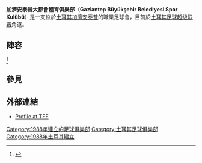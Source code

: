 {{Infobox football club
| clubname   = 加斯安塔
| image      = 
| fullname   = Gaziantep Büyükşehir Belediyesi<br /> Spor Kulübü
| nickname   = 
| founded    = {{start date and age|df=yes|1988}}
| ground     = [[加濟安泰普|加濟安泰普]]新加濟安泰普體育場
| capacity   = 33,502
| owner      = Sanko Holding
| chairman   = Adil Konukoğlu
| manager    = Marius Șumudică
| league     = [[土耳其足球超級聯賽|土耳其足球超級聯賽]]
| season     = 2021–22
| position   = 土超，第 15 位
| website       = https://web.archive.org/web/20140916231955/http://gaziantepbbspor.com/
| pattern_b1    = _hb1819h
| leftarm1      = ff0000
| body1         = ff0000
| rightarm1     = ff0000
| shorts1       = ff0000
| socks1        = ff0000
| pattern_la2   = _nz16a
| pattern_b2    = _gfk1819a
| pattern_ra2   = _nz16a
| leftarm2      = ffffff
| body2         = ffffff
| rightarm2     = ffffff
| shorts2       = ffffff
| socks2        = ffffff
| pattern_la3   = _bochum1819a
| pattern_b3    = _bochum1819a
| pattern_ra3   = _bochum1819a
| leftarm3      = cccccc
| body3         = cccccc
| rightarm3     = cccccc
| shorts3       = cccccc
| socks3        = cccccc
}}

'''加濟安泰普大都會體育俱樂部'''（'''Gaziantep Büyükşehir Belediyesi Spor Kulübü'''）是一支位於[[土耳其|土耳其]][[加濟安泰普|加濟安泰普]]的職業足球會，目前於[[土耳其足球超级联赛|土耳其足球超级联赛]]角逐。

== 陣容 ==
{{updated|2015年8月19日}}<ref>{{Cite web |url=http://www.tff.org/Default.aspx?pageID=28&kulupID=3672 |title=存档副本 |accessdate=2015-08-08 |archive-date=2015-07-17 |archive-url=https://web.archive.org/web/20150717163535/http://www.tff.org/Default.aspx?pageID=28&kulupId=3672 |dead-url=no }}</ref>
{{Fs start}}
{{Fs player | no=  1 | nat= POL | pos= GK | name= [[Adam_Stachowiak|Adam Stachowiak]] }}
{{Fs player | no=  3 | nat= TUR | pos= DF | name= Aykut Erdogan }}
{{Fs player | no=  4 | nat= TUR | pos= DF | name= [[Soner_Örnek|Soner Örnek]] }}
{{Fs player | no=  5 | nat= TUR | pos= MF | name= Onur Alkan }}
{{Fs player | no=  6 | nat= TUR | pos= MF | name= Talha Demir }}
{{Fs player | no=  7 | nat= TUR | pos= MF | name= Muhammed Ertürk }}
{{Fs player | no=  8 | nat= TUR | pos= MF | name= Umut Sönmez }}
{{Fs player | no=  9 | nat= GER | pos= FW | name= Yasin Ozan }}
{{Fs player | no= 10 | nat= BRA | pos= MF | name= [[Alanzinho|Alanzinho]] }}
{{Fs player | no= 27 | nat= TUR | pos= MF | name= Erdal Güneş }}
{{fs player | no= 28 | nat= TUR | pos= DF | name= [[Yenal_Tuncer|Yenal Tuncer]]}}
{{Fs player | no= 33 | nat= SRB | pos= DF | name= [[Nikola_Raspopović|Nikola Raspopović]] }}
{{Fs mid}}
{{Fs player | no= 36 | nat= SRB | pos= FW | name= [[Nemanja_Kojić_(footballer)|Nemanja Kojić]] }}
{{Fs player | no= 45 | nat= TUR | pos= MF | name= [[Oğuzhan_Kayar|Oğuzhan Kayar]]|other=由[[加拉塔沙雷體育會|加拉塔沙雷]]外借}}
{{Fs player | no= 66 | nat= TUR | pos= MF | name= Gökhan Sazdağı }}
{{fs player | no= 77 | nat= TUR | pos= DF | name= [[Serkan_Yanik|Serkan Yanik]]}}
{{Fs player | no= 87 | nat= TUR | pos= MF | name= [[Ishak_Cakmak|Ishak Cakmak]]|other=由Konyaspor外借}}
{{Fs player | no= 89 | nat= TUR | pos= DF | name= Erkam Reşmen }}
{{Fs player | no= 90 | nat= AZE | pos= DF | name= [[Ufuk_Budak|Ufuk Budak]] }}
{{Fs player | no= 91 | nat= SEN | pos= FW | name= [[Bara_Mamadou_Ndiaye|Bebeto]] }}
{{Fs player | no= 93 | nat= TUR | pos= GK | name= Fatih Gülmez }}
{{Fs player | no= 99 | nat= TUR | pos= GK | name= Ahmet Sabri Fener }}
{{Fs player | no=    | nat= TUR | pos= MF | name= [[Murat_Yildirim|Murat Yildirim]] }}
{{Fs player | no=    | nat= CMR | pos= DF | name= [[Joseph_Boum|Joseph Boum]] }}
{{Fs end}}

== 參見 ==
{{Reflist}}

==外部連結==
*[http://www.tff.org/Default.aspx?pageID=28&kulupID=3672 Profile at TFF]{{Wayback|url=http://www.tff.org/Default.aspx?pageID=28&kulupID=3672 |date=20150717163535 }}

{{土耳其超級足球聯賽}}
[[Category:1988年建立的足球俱樂部|Category:1988年建立的足球俱樂部]]
[[Category:土耳其足球俱樂部|Category:土耳其足球俱樂部]]
[[Category:1988年土耳其建立|Category:1988年土耳其建立]]